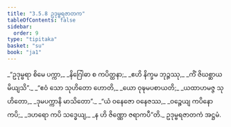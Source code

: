 ```yaml
---
title: "3.5.8 ဥဒုမ္ဗရဇာတက"
tableOfContents: false
sidebar:
  order: 9
type: "tipitaka"
basket: "su"
book: "ja1"
---
```



<DynamicBreadcrumb />

<Division number="142" book="ja1">

<Paragraph number="866" type="verses" book="ja1">
_“ဥဒုမ္ဗရာ စိမေ ပက္ကာ,_  
_နိဂြေါဓာ စ ကပိတ္ထနာ;_  
_ဧဟိ နိက္ခမ ဘုဉ္ဇဿု,_  
_ကိံ ဇိဃစ္ဆာယ မိယျသိ”._  

</Paragraph>

</Division>
<Division number="143" book="ja1">

<Paragraph number="867" type="verses" book="ja1">
_“ဧဝံ သော သုဟိတော ဟောတိ,_  
_ယော ဝုဍ္ဎမပစာယတိ;_  
_ယထာဟမဇ္ဇ သုဟိတော,_  
_ဒုမပက္ကာနိ မာသိတော”._  

</Paragraph>

</Division>
<Division number="144" book="ja1">

<Paragraph number="868" type="verses" book="ja1">
_“ယံ ဝနေဇော ဝနေဇဿ,_  
_ဝဉ္စေယျ ကပိနော ကပိ;_  
_ဒဟရော ကပိ သဒ္ဓေယျ,_  
_န ဟိ ဇိဏ္ဏော ဇရာကပီ”တိ._  


</Paragraph>
</Division>

<Paragraph number="869" type="center" book="ja1">
ဥဒုမ္ဗရဇာတကံ အဋ္ဌမံ.
</Paragraph>